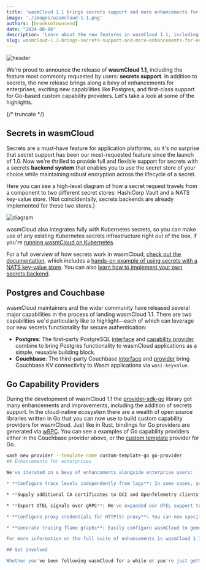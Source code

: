 ```yaml
---
title: 'wasmCloud 1.1 brings secrets support and more enhancements for enterprises'
image: './images/wasmcloud-1-1.png'
authors: [brooksmtownsend]
date: "2024-08-06"
description: 'Learn about the new features in wasmCloud 1.1, including secrets support.'
slug: wasmcloud-1.1-brings-secrets-support-and-more-enhancements-for-enterprises
---
```


![header](./images/wasmcloud-1-1.png)

We're proud to announce the release of **wasmCloud 1.1**, including the feature most commonly requested by users: **secrets support**. In addition to secrets, the new release brings along a bevy of enhancements for enterprises, exciting new capabilities like Postgres, and first-class support for Go-based custom capability providers. Let's take a look at some of the highlights.

{/* truncate */}

## Secrets in wasmCloud

Secrets are a must-have feature for application platforms, so it's no surprise that secret support has been our most-requested feature since the launch of 1.0. Now we're thrilled to provide full and flexible support for secrets with a secrets **backend system** that enables you to use the secret store of your choice while maintaining robust encryption across the lifecycle of a secret. 

Here you can see a high-level diagram of how a secret request travels from a component to two different secret stores: HashiCorp Vault and a NATS key-value store. (Not coincidentally, secrets backends are already implemented for these two stores.)  

![diagram](./images/secrets-diagram.png)

wasmCloud also integrates fully with Kubernetes secrets, so you can make use of any existing Kubernetes secrets infrastructure right out of the box, if you're [running wasmCloud on Kubernetes](/blog/how-to-run-webassembly-components-on-kubernetes-with-wasmcloud). 

For a full overview of how secrets work in wasmCloud, [check out the documentation](/docs/concepts/secrets), which includes a [hands-on example of using secrets with a NATS key-value store](/docs/concepts/secrets#example-using-a-nats-kv-backend). You can also [learn how to implement your own secrets backend](/docs/deployment/security/secrets).

## Postgres and Couchbase

wasmCloud maintainers and the wider community have released several major capabilities in the process of landing wasmCloud 1.1. There are two capabilities we'd particularly like to highlight&mdash;each of which can leverage our new secrets functionality for secure authentication:

* **Postgres**: The first-party PostgreSQL [interface](https://github.com/wasmCloud/wasmCloud/tree/main/wit/postgres) and [capability provider](https://github.com/wasmCloud/wasmCloud/pkgs/container/sqldb-postgres) combine to bring Postgres functionality to wasmCloud applications as a simple, reusable building block. 
* **Couchbase**: The third-party Couchbase [interface](https://github.com/couchbaselabs/wasmcloud-provider-couchbase/tree/main/wit/couchbase) and [provider](https://github.com/couchbaselabs/wasmcloud-provider-couchbase) bring Couchbase KV connectivity to Wasm applications via `wasi-keyvalue`.
## Go Capability Providers

During the development of wasmCloud 1.1 the [provider-sdk-go](https://github.com/wasmCloud/provider-sdk-go) library got many enhancements and improvements, including the addition of secrets support. In the cloud-native ecosystem there are a wealth of open source libraries written in Go that you can now use to build custom capability providers for wasmCloud. Just like in Rust, bindings for Go providers are generated via [wRPC](https://github.com/bytecodealliance/wrpc). You can see a examples of Go capability providers either in the Couchbase provider above, or the [custom template](https://github.com/wasmCloud/wasmCloud/tree/main/examples/golang/providers/custom-template) provider for Go.

```bash
wash new provider --template-name custom-template-go go-provider
## Enhancements for enterprises

We've iterated on a bevy of enhancements alongside enterprise users:

* **Configure trace levels independently from logs**: In some cases, you may want to surface important traces without needlessly dialing up the verbosity of your logs. For these situations, we've added a `--trace-level` option to wasmCloud that allows users to configure traces and logging separately. As of 1.1 the default trace level is set to `DEBUG`, while the log level default remains `INFO`.

* **Supply additional CA certificates to OCI and OpenTelemetry clients**: wasmCloud 1.1 adds support for providing Certificate Authority certificates to be loaded when the host is initialized. (This option is in addition to including custom CA in the wasmCloud host OS trust store.) These certificates are then configured in the OCI and OpenTelemetry clients. This can be helpful, for example, if you're using or mirroring the upstream wasmCloud container images and don't want to modify them to include your local CA.

* **Export OTEL signals over gRPC**: We've expanded our OTEL support to include signals exported over gRPC, as an alternative to the default HTTP-based protocol. Enable gRPC signals with the `--observability-protocol=grpc` CLI argument or `WASMCLOUD_OBSERVABILITY_PROTOCOL=grpc` environment variable.

* **Configure proxy credentials for HTTP(S) proxy**: You can now specify basic proxy authentication credentials with the `WASH_PROXY_USERNAME` and `WASH_PROXY_PASSWORD` environment variables, in conjunction with the `HTTP(S)_PROXY` (or `http(s)_proxy`) environment variables.

* **Generate tracing flame graphs**: Easily configure wasmCloud to generate a flame graph at a specified path with the `--flame-graph` command line argument or `WASMCLOUD_FLAME_GRAPH=` environment variable.

For more information on the full suite of enhancements in wasmCloud 1.1, check out the [release notes](https://github.com/wasmCloud/wasmCloud/releases/tag/v1.1.0).

## Get involved

Whether you've been following wasmCloud for a while or you're just getting started, we'd love for you to join us! Bring your questions, comments, feedback, or ideas to the [wasmCloud Slack](https://slack.wasmcloud.com/), or join us live for the next [wasmCloud community meeting](https://wasmcloud.com/community). 
